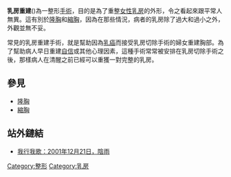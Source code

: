 {{medical}}
'''乳房重建'''({{lang-en|Breast reconstruction}})為一整形[[手術|手術]]，目的是為了重整[[女性|女性]][[乳房|乳房]]的外形，令之看起來跟平常人無異。這有別於[[隆胸|隆胸]]和[[縮胸|縮胸]]，因為在那些情況，病者的乳房除了過大和過小之外，外觀並無不妥。

常見的乳房重建手術，就是幫助因為[[乳癌|乳癌]]而接受乳房切除手術的婦女重建胸部。為了幫助病人早日重建[[自信|自信]]或其他心理因素，這種手術常常被安排在乳房切除手術之後，那樣病人在清醒之前已經可以重獲一對完整的乳房。

==參見==
*[[隆胸|隆胸]]
*[[縮胸|縮胸]]

==站外鏈結==

*[https://web.archive.org/web/20060206183426/http://paowang.com/blog/jocelyn/archives/000111.html 我行我歌：2001年12月21日，陰雨]

{{med-stub}}
[[Category:整形|Category:整形]]
[[Category:乳房|Category:乳房]]